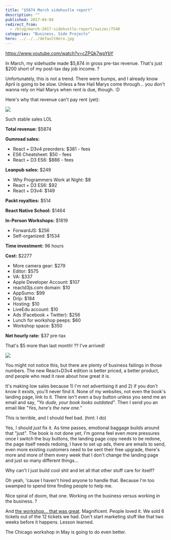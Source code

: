 ```yaml
---
title: "$5874 March sidehustle report"
description: ""
published: 2017-04-04
redirect_from:
  - /blog/march-2017-sidehustle-report/swizec/7540
categories: "Business, Side Projects"
hero: ../../../defaultHero.jpg
---
```


https://www.youtube.com/watch?v=cZPQk7wpYbY

In March, my sidehustle made $5,874 in gross pre-tax revenue. That's just $200 short of my post-tax day job income. ?

Unfortunately, this is not a trend. There were bumps, and I already know April is going to be slow. Unless a few Hail Marys come through… you don't wanna rely on Hail Marys when rent is due, though. :D

Here's why that revenue can't pay rent (yet):

![](https://swizec.com/wp-content/uploads/2017/04/gumroad-screenshot.png)

Such stable sales LOL

**Total revenue:** $5874

**Gumroad sales:**

- React + D3v4 preorders: $381 - fees
- ES6 Cheatsheet: $50 - fees
- React + D3 ES6: $886 - fees

**Leanpub sales:** $249

- Why Programmers Work at Night: $8
- React + D3 ES6: $92
- React + D3v4: $149

**Packt royalties:** $514

**React Native School:** $1464

**In-Person Workshops:** $1819

- ForwardJS: $256
- Self-organized: $1534

**Time investment:** 96 hours

**Cost:** $2277

- More camera gear: $279
- Editor: $575
- VA: $337
- Apple Developer Account: $107
- reactd3js.com domain: $10
- AppSumo: $99
- Drip: $184
- Hosting: $10
- LiveEdu account: $10
- Ads (Facebook + Twitter): $256
- Lunch for workshop peeps: $60
- Workshop space: $350

**Net hourly rate:** $37 pre-tax

That's $5 more than last month! ?? I've arrived!

![](./img/ZPFQVis9WAAcE.gif)

You might not notice this, but there are plenty of business failings in those numbers. The new React+D3v4 edition is better priced, a better product, _and_ people who read it rave about how great it is.

It's making low sales because 1) I'm not advertising it and 2) if you don't know it exists, you'll never find it. None of my websites, not even the book's landing page, link to it. There isn't even a buy button unless you send me an email and say, _"Yo dude, your book looks outdated"_. Then I send you an email like _"Yes, here's the new one.”_

This is terrible, and I should feel bad. (hint: I do)

Yes, I should _just_ fix it. As time passes, emotional baggage builds around that "just". The book is not done yet, I'm gonna feel even more pressures once I switch the buy buttons, the landing page copy needs to be redone, the page itself needs redoing, I have to set up ads, there are emails to send, even more existing customers need to be sent their free upgrade, there's more and more of them every week that I don't change the landing page and just so many different things…

Why can't I just build cool shit and let all that other stuff care for itself?

Oh yeah, 'cause I haven't hired anyone to handle that. Because I'm too swamped to spend time finding people to help me.

Nice spiral of doom, that one. Working _on_ the business versus working _in_ the business. ?

And [the workshop… that was great](https://swizec.com/blog/a-boutique-react-and-d3v4-workshop-and-my-first-vlog/). Magnificent. People loved it. We sold 6 tickets out of the 12 tickets we had. Don't start marketing stuff like that two weeks before it happens. Lesson learned.

The Chicago workshop in May is going to do even better.
